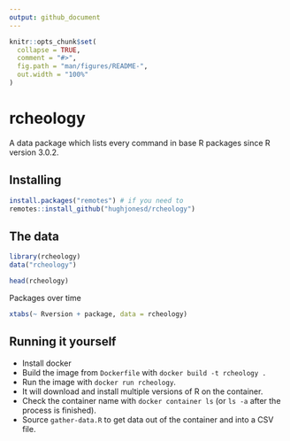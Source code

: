 ```yaml
---
output: github_document
---
```


<!-- README.md is generated from README.Rmd. Please edit that file -->

```r
knitr::opts_chunk$set(
  collapse = TRUE,
  comment = "#>",
  fig.path = "man/figures/README-",
  out.width = "100%"
)
```
# rcheology

A data package which lists every command in base R packages since R version 3.0.2.

## Installing

```r
install.packages("remotes") # if you need to
remotes::install_github("hughjonesd/rcheology")
```

## The data

```r
library(rcheology)
data("rcheology")

head(rcheology)
```

Packages over time
```r
xtabs(~ Rversion + package, data = rcheology)

```

## Running it yourself

* Install docker
* Build the image from `Dockerfile` with `docker build -t rcheology .`
* Run the image with `docker run rcheology`.
* It will download and install multiple versions of R on the container.
* Check the container name with `docker container ls` (or `ls -a` after the process is finished).
* Source `gather-data.R` to get data out of the container and into a CSV file.

